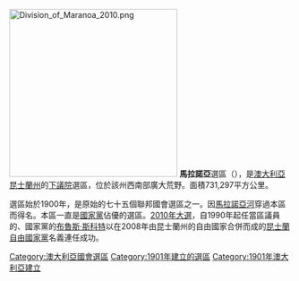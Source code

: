 [[File:Division_of_Maranoa_2010.png|300px]]
'''馬拉諾亞'''選區（{{lang-en|Division of Maranoa}}），是[[澳大利亞|澳大利亞]][[昆士蘭州|昆士蘭州]]的[[澳大利亞下議院|下議院]]選區，位於該州西南部廣大荒野。面積731,297平方公里。

選區始於1900年，是原始的七十五個聯邦國會選區之一。因[[馬拉諾亞河|馬拉諾亞河]]穿過本區而得名。本區一直是[[澳大利亞國家黨|國家黨]]佔優的選區。[[2010年澳大利亞聯邦大選|2010年大選]]，自1990年起任當區議員的、國家黨的[[布魯斯·斯科特|布魯斯·斯科特]]以在2008年由昆士蘭州的自由國家合併而成的[[昆士蘭自由國家黨|昆士蘭自由國家黨]]名義連任成功。

{{DEFAULTSORT:Maranoa}}
[[Category:澳大利亞國會選區|Category:澳大利亞國會選區]]
[[Category:1901年建立的選區|Category:1901年建立的選區]]
[[Category:1901年澳大利亞建立|Category:1901年澳大利亞建立]]